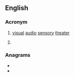 {{wikipedia}}
{{also|vast|väst}}
==English==

===Acronym===
{{rfc-header|Acronym}}
{{en-acronym}}

# [[visual]] [[audio]] [[sensory]] [[theater]]
# {{lb|en|ESA|volcanology}} {{acronym of|[[volcanic|'''V'''olcanic]] [[ash|'''A'''sh]] [[strategic|'''S'''trategic]] [[initiative]] [[team|'''T'''eam]]|lang=en}}

===Anagrams===
* {{l|en|tavs}}
* {{l|en|vats}}